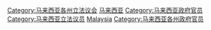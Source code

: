 [[Category:马来西亚各州立法议会|Category:马来西亚各州立法议会]]
[[Category:一院制议会议员|马来西亚]]
[[Category:马来西亚政府官员|Category:马来西亚政府官员]]
[[Category:马来西亚立法议员|Category:马来西亚立法议员]]
[[Category:Subnational_legislators_in_Asia|Malaysia]]
[[Category:马来西亚各州政府官员|Category:马来西亚各州政府官员]]